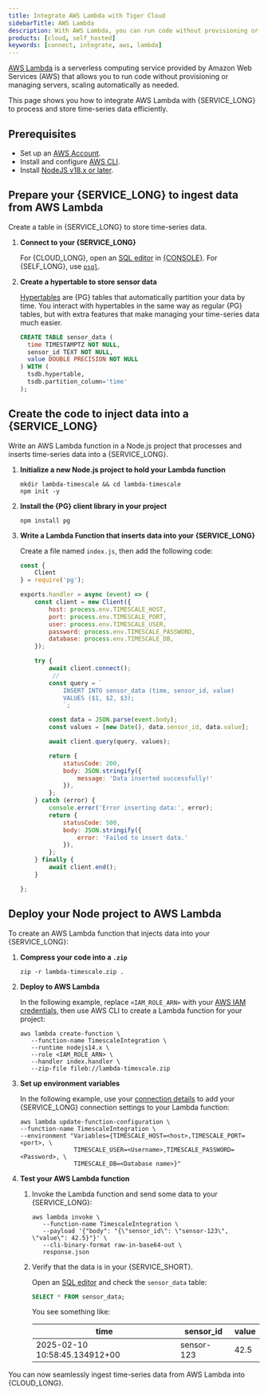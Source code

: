 ```yaml
---
title: Integrate AWS Lambda with Tiger Cloud
sidebarTitle: AWS Lambda
description: With AWS Lambda, you can run code without provisioning or managing servers, and scale automatically. Integrate AWS Lambda with Tiger Cloud and inject data into your service
products: [cloud, self_hosted]
keywords: [connect, integrate, aws, lambda]
---
```



[AWS Lambda][AWS-Lambda] is a serverless computing service provided by Amazon Web Services (AWS) that allows you to run 
code without provisioning or managing servers, scaling automatically as needed.

This page shows you how to integrate AWS Lambda with {SERVICE_LONG} to process and store time-series data efficiently.

## Prerequisites

<IntegrationPrereqs />

* Set up an [AWS Account][aws-sign-up].
* Install and configure [AWS CLI][install-aws-cli].
* Install [NodeJS v18.x or later][install-nodejs].


## Prepare your {SERVICE_LONG} to ingest data from AWS Lambda

Create a table in {SERVICE_LONG} to store time-series data.

<Procedure>

1. **Connect to your {SERVICE_LONG}**

      For {CLOUD_LONG}, open an [SQL editor][run-queries] in [{CONSOLE}][open-console]. For {SELF_LONG}, use [`psql`][psql].

1. **Create a hypertable to store sensor data**

   [Hypertables][about-hypertables] are {PG} tables that automatically partition your data by time. You interact
   with hypertables in the same way as regular {PG} tables, but with extra features that make managing your
   time-series data much easier.

   ```sql
   CREATE TABLE sensor_data (
     time TIMESTAMPTZ NOT NULL,
     sensor_id TEXT NOT NULL,
     value DOUBLE PRECISION NOT NULL
   ) WITH (
     tsdb.hypertable,
     tsdb.partition_column='time'
   );
   ```
   <OldCreateHypertable />   

</Procedure>

## Create the code to inject data into a {SERVICE_LONG}

Write an AWS Lambda function in a Node.js project that processes and inserts time-series data into a {SERVICE_LONG}.

<Procedure>

1. **Initialize a new Node.js project to hold your Lambda function**

   ```shell
   mkdir lambda-timescale && cd lambda-timescale
   npm init -y
   ```

1. **Install the {PG} client library in your project**

   ```shell
   npm install pg
   ```

1. **Write a Lambda Function that inserts data into your {SERVICE_LONG}**

   Create a file named `index.js`, then add the following code:

   ```javascript
   const {
       Client
   } = require('pg');

   exports.handler = async (event) => {
       const client = new Client({
           host: process.env.TIMESCALE_HOST,
           port: process.env.TIMESCALE_PORT,
           user: process.env.TIMESCALE_USER,
           password: process.env.TIMESCALE_PASSWORD,
           database: process.env.TIMESCALE_DB,
       });

       try {
           await client.connect();
            // 
           const query = `
               INSERT INTO sensor_data (time, sensor_id, value)
               VALUES ($1, $2, $3);
               `;

           const data = JSON.parse(event.body);
           const values = [new Date(), data.sensor_id, data.value];

           await client.query(query, values);

           return {
               statusCode: 200,
               body: JSON.stringify({
                   message: 'Data inserted successfully!'
               }),
           };
       } catch (error) {
           console.error('Error inserting data:', error);
           return {
               statusCode: 500,
               body: JSON.stringify({
                   error: 'Failed to insert data.'
               }),
           };
       } finally {
           await client.end();
       }

   };
   ```

</Procedure>

## Deploy your Node project to AWS Lambda

To create an AWS Lambda function that injects data into your {SERVICE_LONG}:

<Procedure>

1. **Compress your code into a `.zip`**

   ```shell
   zip -r lambda-timescale.zip .
   ```

1. **Deploy to AWS Lambda**

   In the following example, replace `<IAM_ROLE_ARN>` with your [AWS IAM credentials][aws-iam-role], then use 
   AWS CLI to create a Lambda function for your project:

   ```shell
   aws lambda create-function \
      --function-name TimescaleIntegration \
      --runtime nodejs14.x \
      --role <IAM_ROLE_ARN> \
      --handler index.handler \
      --zip-file fileb://lambda-timescale.zip
   ```

1. **Set up environment variables**

   In the following example, use your [connection details][connection-info] to add your {SERVICE_LONG} connection settings to your Lambda function:
   ```shell
   aws lambda update-function-configuration \
   --function-name TimescaleIntegration \
   --environment "Variables={TIMESCALE_HOST=<host>,TIMESCALE_PORT=<port>, \
                  TIMESCALE_USER=<Username>,TIMESCALE_PASSWORD=<Password>, \
                  TIMESCALE_DB=<Database name>}"
   ```

1. **Test your AWS Lambda function**

   1. Invoke the Lambda function and send some data to your {SERVICE_LONG}:

      ```shell
      aws lambda invoke \
         --function-name TimescaleIntegration \
         --payload '{"body": "{\"sensor_id\": \"sensor-123\", \"value\": 42.5}"}' \
         --cli-binary-format raw-in-base64-out \
         response.json
      ```

   1. Verify that the data is in your {SERVICE_SHORT}.

      Open an [SQL editor][run-queries] and check the `sensor_data` table:

      ```sql
      SELECT * FROM sensor_data;
      ```
      You see something like:

      | time | sensor_id | value  |
      |-- |-- |--------|
      | 2025-02-10 10:58:45.134912+00 | 	sensor-123 | 	42.5  |
   

</Procedure>

You can now seamlessly ingest time-series data from AWS Lambda into {CLOUD_LONG}.

[AWS-Lambda]: https://docs.aws.amazon.com/lambda/latest/dg/welcome.html
[lambda-functions]: https://console.aws.amazon.com/lambda/home#/functions
[aws-sign-up]: https://signin.aws.amazon.com/signup?request_type=register
[install-aws-cli]: https://docs.aws.amazon.com/cli/latest/userguide/getting-started-install.html
[install-nodejs]: https://nodejs.org/en/download
[install-postgresql]: https://www.postgresql.org/download/
[console]: https://console.cloud.timescale.com/
[run-queries]: /getting-started/:currentVersion:/run-queries-from-console/
[psql]: /integrations/:currentVersion:/psql/
[about-hypertables]: /use-timescale/:currentVersion:/hypertables/
[aws-iam-role]: https://docs.aws.amazon.com/IAM/latest/UserGuide/access-keys-admin-managed.html#admin-list-access-key
[open-console]: https://console.cloud.timescale.com/dashboard/services
[connection-info]: /integrations/:currentVersion:/find-connection-details/
